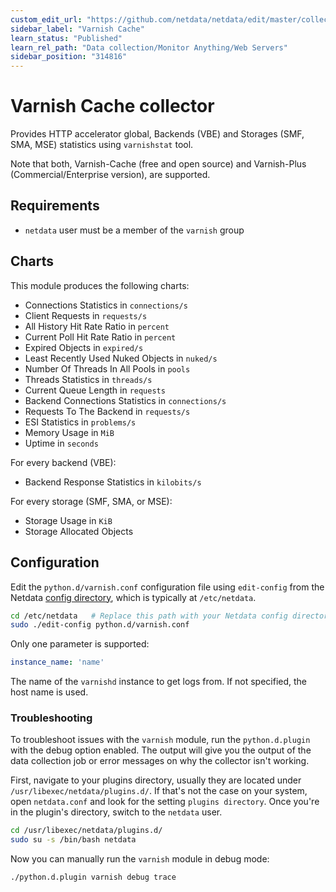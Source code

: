 ```yaml
---
custom_edit_url: "https://github.com/netdata/netdata/edit/master/collectors/python.d.plugin/varnish/README.md"
sidebar_label: "Varnish Cache"
learn_status: "Published"
learn_rel_path: "Data collection/Monitor Anything/Web Servers"
sidebar_position: "314816"
---
```



# Varnish Cache collector

Provides HTTP accelerator global, Backends (VBE) and Storages (SMF, SMA, MSE) statistics using `varnishstat` tool.

Note that both, Varnish-Cache (free and open source) and Varnish-Plus (Commercial/Enterprise version), are supported.

## Requirements

-   `netdata` user must be a member of the `varnish` group 

## Charts

This module produces the following charts:

-   Connections Statistics in `connections/s`
-   Client Requests in `requests/s`
-   All History Hit Rate Ratio in `percent`
-   Current Poll Hit Rate Ratio in `percent`
-   Expired Objects in `expired/s`
-   Least Recently Used Nuked Objects in `nuked/s`
-   Number Of Threads In All Pools in `pools`
-   Threads Statistics in `threads/s`
-   Current Queue Length in `requests`
-   Backend Connections Statistics in `connections/s`
-   Requests To The Backend in `requests/s`
-   ESI Statistics in `problems/s`
-   Memory Usage in `MiB`
-   Uptime in `seconds`

For every backend (VBE):

-   Backend Response Statistics in `kilobits/s`

For every storage (SMF, SMA, or MSE):

-   Storage Usage in `KiB` 
-   Storage Allocated Objects

## Configuration

Edit the `python.d/varnish.conf` configuration file using `edit-config` from the Netdata [config
directory](/docs/getting-started/manage-and-configure/configuration), which is typically at `/etc/netdata`.

```bash
cd /etc/netdata   # Replace this path with your Netdata config directory, if different
sudo ./edit-config python.d/varnish.conf
```

Only one parameter is supported:

```yaml
instance_name: 'name'
```

The name of the `varnishd` instance to get logs from. If not specified, the host name is used.




### Troubleshooting

To troubleshoot issues with the `varnish` module, run the `python.d.plugin` with the debug option enabled. The 
output will give you the output of the data collection job or error messages on why the collector isn't working.

First, navigate to your plugins directory, usually they are located under `/usr/libexec/netdata/plugins.d/`. If that's 
not the case on your system, open `netdata.conf` and look for the setting `plugins directory`. Once you're in the 
plugin's directory, switch to the `netdata` user.

```bash
cd /usr/libexec/netdata/plugins.d/
sudo su -s /bin/bash netdata
```

Now you can manually run the `varnish` module in debug mode:

```bash
./python.d.plugin varnish debug trace
```

